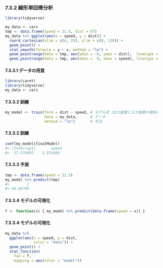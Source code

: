 ### 7.3.2 線形単回帰分析

```r
library(tidyverse)

my_data <- cars
tmp <- data.frame(speed = 21.5, dist = 67)
my_data %>% ggplot(aes(x = speed, y = dist)) +
  coord_cartesian(xlim = c(4, 25), ylim = c(0, 120)) +
  geom_point() +
  stat_smooth(formula = y ~ x, method = "lm") +
  geom_pointrange(data = tmp, aes(ymin = -9, ymax = dist),  linetype = "dotted") +
  geom_pointrange(data = tmp, aes(xmin =  0, xmax = speed), linetype = "dotted")
```

#### 7.3.3.1 データの用意

```r
library(caret)
library(tidyverse)
my_data <- cars
```

#### 7.3.3.2 訓練

```r
my_model <- train(form = dist ~ speed, # モデル式（出力変数と入力変数の関係）
                  data = my_data,      # データ
                  method = "lm")       # 手法
```

#### 7.3.3.2 訓練

```r
coef(my_model$finalModel)
#> (Intercept)       speed 
#> -17.579095    3.932409 
```

#### 7.3.3.3 予測

```r
tmp <- data.frame(speed = 21.5)
my_model %>% predict(tmp)
#>        1 
#> 66.96769 
```

#### 7.3.3.4 モデルの可視化

```r
f <- function(x) { my_model %>% predict(data.frame(speed = x)) }
```

#### 7.3.3.4 モデルの可視化

```r
my_data %>%
  ggplot(aes(x = speed, y = dist,
             color = "data")) +
  geom_point() +
  stat_function(
    fun = f,
    mapping = aes(color = "model"))
```

